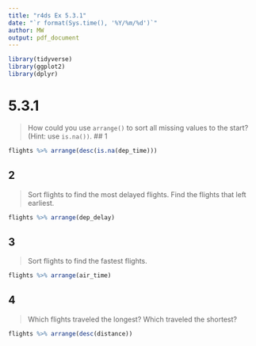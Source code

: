 ```yaml
---
title: "r4ds Ex 5.3.1"
date: "`r format(Sys.time(), '%Y/%m/%d')`"
author: MW
output: pdf_document
---
```


```r
library(tidyverse)
library(ggplot2)
library(dplyr)
```


# 5.3.1

> How could you use `arrange()` to sort all missing values to the start? (Hint: use `is.na())`.
## 1
```r
flights %>% arrange(desc(is.na(dep_time)))
```

## 2

> Sort flights to find the most delayed flights. Find the flights that left earliest.
```r
flights %>% arrange(dep_delay)
```

## 3

> Sort flights to find the fastest flights.

```r
flights %>% arrange(air_time)
```

## 4
> Which flights traveled the longest? Which traveled the shortest? 

```r
flights %>% arrange(desc(distance))
```
